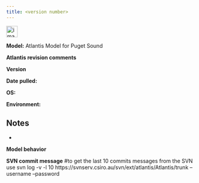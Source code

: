 ```yaml
---
title: <version number>
---
```


<img width="30" alt="image" src="https://user-images.githubusercontent.com/11339490/272713181-58a7442b-f4df-4987-9afe-cb4702236a8f.jpg">

**Model:** Atlantis Model for Puget Sound

**Atlantis revision comments**

**Version <version number>**

**Date pulled:** <date>

**OS:** <Operating system ran>

**Environment:** <Windows/Linux/Mac>

**Notes**
-   
-   

**Model behavior**

**SVN commit message** 
#to get the last 10 commits messages from the SVN use svn log -v  -l 10 https://svnserv.csiro.au/svn/ext/atlantis/Atlantis/trunk --username <XX> --password <XX>
